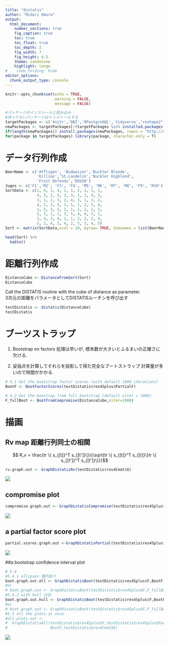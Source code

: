 ```yaml
---
title: "distatis"
author: "Midori Omura"
output:
  html_document:
    number_sections: true
    fig_caption: true
    toc: true
    toc_float: true
    toc_depth: 2
    fig_width: 7
    fig_height: 4.5
    theme: sandstone 
    highlight: tango
#    code_folding: hide
editor_options: 
  chunk_output_type: console
---
```


```r
knitr::opts_chunk$set(echo = TRUE, 
                      warning = FALSE,
                      message = FALSE)
```


```r
#パッケージのインストールと読み込み
#持ってないパッケージはインストールする
targetPackages <- c('knitr','DBI','RPostgreSQL','tidyverse',"reshape2","lubridate","dbplot","DT","gridExtra","fmsb","corrplot","graphics","GGally","psych", "GPArotation", "DistatisR") 
newPackages <- targetPackages[!(targetPackages %in% installed.packages()[,"Package"])]
if(length(newPackages)) install.packages(newPackages, repos = "http://cran.us.r-project.org")
for(package in targetPackages) library(package, character.only = T)
```

# データ行列作成
```r
BeerName <- c('Affligen', 'Budweiser','Buckler Blonde',
              'Killian','St.Landelin','Buckler Highland',
              'Fruit Defendu','EKU28')
Juges <- c('F1','M2', 'F3', 'F4', 'M5', 'M6', 'M7', 'M8', 'F9', 'M10')
SortData <- c(1, 4, 3, 4, 1, 1, 2, 2, 1, 3,
              4, 5, 2, 5, 2, 3, 1, 1, 4, 3,
              3, 1, 2, 3, 2, 4, 3, 1, 1, 2,
              4, 2, 3, 3, 1, 1, 1, 2, 1, 4,
              1, 5, 3, 5, 2, 1, 1, 2, 1, 3,
              2, 3, 1, 1, 3, 5, 4, 4, 3, 1,
              1, 4, 3, 4, 1, 1, 2, 2, 2, 4,
              5, 2, 4, 2, 4, 2, 5, 3, 4, 5)
Sort <- matrix(SortData,ncol = 10, byrow= TRUE, dimnames = list(BeerName, Juges))

head(Sort) %>% 
  kable()
```

# 距離行列作成
```r
DistanceCube <- DistanceFromSort(Sort)
DistanceCube
```

Call the DISTATIS routine with the cube of distance as parameter.   
3次元の距離をパラメータとしてDISTATISルーチンを呼び出す  
```r
testDistatis <- distatis(DistanceCube)
testDistatis
```

# ブーツストラップ
 1. Bootstrap on factors 
 処理は早いが, 標本数が大きいとふるまいの正確さに欠ける.

 2. 妥協点を計算してそれらを投影して得た完全なブートストラップ
 計算量が多いので時間がかかる.
```r
# 4.1 Get the bootstrap factor scores (with default 1000 iterations)
BootF <- BootFactorScores(testDistatis$res4Splus$PartialF)

# 4.2 Get the boostrap from full bootstrap (default niter = 1000)
F_fullBoot <- BootFromCompromise(DistanceCube,niter=1000)
```

# 描画
## Rv map 距離行列同士の相関
$$ R_v = \frac{tr \{ s_{[t]}^T s_{[t']}\}}{\sqrt{tr \{ s_{[t]}^T s_{[t]}\}tr \{ s_{[t']}^T s_{[t']}\}}}$$
```r
rv.graph.out <- GraphDistatisRv(testDistatis$res4Cmat$G)
```

![](/home/miidri/competition/ModelThesis/distatis_plots/01_rv.png)

## compromise plot
```r
compromise.graph.out <- GraphDistatisCompromise(testDistatis$res4Splus$F)
```

![](/home/miidri/competition/ModelThesis/distatis_plots/02_comp.png)

## a partial factor score plot
```r
partial.scores.graph.out <-GraphDistatisPartial(testDistatis$res4Splus$F,testDistatis$res4Splus$PartialF)
```

![](/home/miidri/competition/ModelThesis/distatis_plots/03_part.png)

##a bootstrap confidence interval plot
```r
# 5.4 
#5.4.1 ellipses 楕円あり
boot.graph.out.ell <- GraphDistatisBoot(testDistatis$res4Splus$F,BootF)
#or
# boot.graph.out <- GraphDistatisBoot(testDistatis$res4Splus$F,F_fullBoot)
#5.4.2 with hull 凸包
boot.graph.out.hull <- GraphDistatisBoot(testDistatis$res4Splus$F,BootF,ellipses=FALSE)
#or
# boot.graph.out <- GraphDistatisBoot(testDistatis$res4Splus$F,F_fullBoot,ellipses=FALSE)
#5.5 all the plots at once
#all.plots.out <-
#  GraphDistatisAll(testDistatis$res4Splus$F,testDistatis$res4Splus$PartialF,
#                   BootF,testDistatis$res4Cmat$G)
```

![](/home/miidri/competition/ModelThesis/distatis_plots/bootstrap.png)